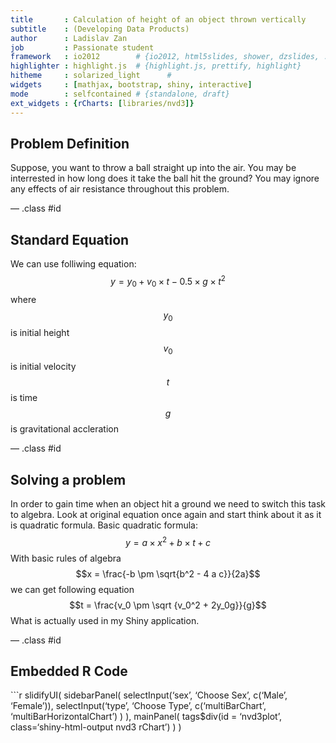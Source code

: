 ```yaml
---
title       : Calculation of height of an object thrown vertically
subtitle    : (Developing Data Products)
author      : Ladislav Zan
job         : Passionate student
framework   : io2012        # {io2012, html5slides, shower, dzslides, ...}
highlighter : highlight.js  # {highlight.js, prettify, highlight}
hitheme     : solarized_light      # 
widgets     : [mathjax, bootstrap, shiny, interactive]
mode        : selfcontained # {standalone, draft}
ext_widgets : {rCharts: [libraries/nvd3]}
---
```

## Problem Definition

Suppose, you want to throw a ball straight up into the air. You may be interrested in how long does it take the ball hit the ground? You may ignore any effects of air resistance throughout this problem.

--- .class #id

## Standard Equation

We can use folliwing equation:
$$y = y_0 + v_0 \times t - 0.5 \times g \times t^2$$
where
$$y_0$$ is initial height 
$$v_0$$ is initial velocity
$$t$$ is time
$$g$$ is gravitational accleration

--- .class #id

## Solving a problem

In order to gain time when an object hit a ground we need to switch this task to algebra.
Look at original equation once again and start think about it as it is quadratic formula.
Basic quadratic formula:
$$y = a \times x^2 + b \times t + c$$
With basic rules of algebra
$$x = \frac{-b \pm \sqrt{b^2 - 4 a c}}{2a}$$
we can get following equation
$$t = \frac{v_0 \pm \sqrt {v_0^2 + 2y_0g}}{g}$$
What is actually used in my Shiny application.

--- .class #id

## Embedded R Code


```r
slidifyUI(
        sidebarPanel(
                selectInput('sex', 'Choose Sex', c('Male', 'Female')),
                selectInput('type', 'Choose Type',
                            c('multiBarChart', 'multiBarHorizontalChart')
                )
        ),
        mainPanel(
                tags$div(id = 'nvd3plot', class='shiny-html-output nvd3 rChart')
        )
)

